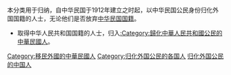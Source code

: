 本分类用于归纳，自中华民国于1912年建立之时起，以中华民国公民身份归化外国国籍的人士，无论他们是否放弃[[中華民國國籍|中华民国国籍]]。
*取得中华人民共和国国籍的人士，归入[[:Category:歸化中華人民共和國公民的中華民國人|:Category:歸化中華人民共和國公民的中華民國人]]。

[[Category:移民外國的中華民國人|Category:移民外國的中華民國人]]
[[Category:归化外国公民的各国人|Category:归化外国公民的各国人]]
[[Category:归化外国公民的中国人|]]